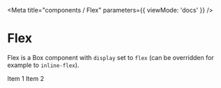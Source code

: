 

<Meta
    title="components / Flex"
    parameters={{
        viewMode: 'docs'
    }}
/>

# Flex

Flex is a <LinkTo kind="components-layout-box--page">Box</LinkTo> component with `display` set to `flex` (can be overridden for example to `inline-flex`).

<Canvas withSource="open">
    <Story name="Flex">
        <Flex alignItems="center" justifyContent="space-around">
            <Box>Item 1</Box>
            <Box>Item 2</Box>
        </Flex>
    </Story>
</Canvas>
